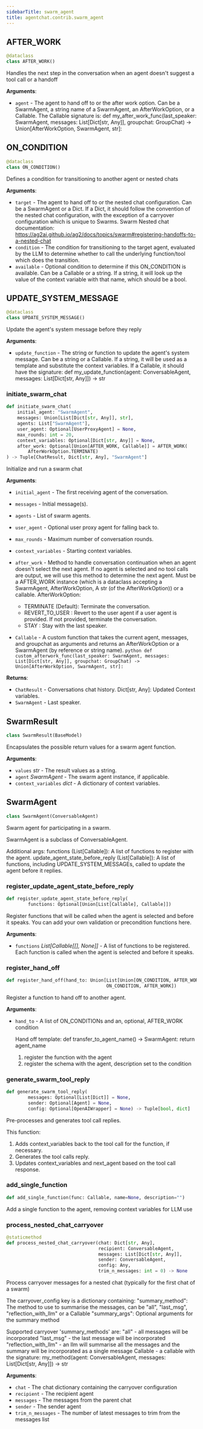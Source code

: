 ```yaml
---
sidebarTitle: swarm_agent
title: agentchat.contrib.swarm_agent
---
```


## AFTER\_WORK

```python
@dataclass
class AFTER_WORK()
```

Handles the next step in the conversation when an agent doesn't suggest a tool call or a handoff

**Arguments**:

- `agent` - The agent to hand off to or the after work option. Can be a SwarmAgent, a string name of a SwarmAgent, an AfterWorkOption, or a Callable.
  The Callable signature is:
  def my_after_work_func(last_speaker: SwarmAgent, messages: List[Dict[str, Any]], groupchat: GroupChat) -> Union[AfterWorkOption, SwarmAgent, str]:

## ON\_CONDITION

```python
@dataclass
class ON_CONDITION()
```

Defines a condition for transitioning to another agent or nested chats

**Arguments**:

- `target` - The agent to hand off to or the nested chat configuration. Can be a SwarmAgent or a Dict.
  If a Dict, it should follow the convention of the nested chat configuration, with the exception of a carryover configuration which is unique to Swarms.
  Swarm Nested chat documentation: https://ag2ai.github.io/ag2/docs/topics/swarm#registering-handoffs-to-a-nested-chat
- `condition` - The condition for transitioning to the target agent, evaluated by the LLM to determine whether to call the underlying function/tool which does the transition.
- `available` - Optional condition to determine if this ON_CONDITION is available. Can be a Callable or a string.
  If a string, it will look up the value of the context variable with that name, which should be a bool.

## UPDATE\_SYSTEM\_MESSAGE

```python
@dataclass
class UPDATE_SYSTEM_MESSAGE()
```

Update the agent's system message before they reply

**Arguments**:

- `update_function` - The string or function to update the agent's system message. Can be a string or a Callable.
  If a string, it will be used as a template and substitute the context variables.
  If a Callable, it should have the signature:
  def my_update_function(agent: ConversableAgent, messages: List[Dict[str, Any]]) -> str

### initiate\_swarm\_chat

```python
def initiate_swarm_chat(
    initial_agent: "SwarmAgent",
    messages: Union[List[Dict[str, Any]], str],
    agents: List["SwarmAgent"],
    user_agent: Optional[UserProxyAgent] = None,
    max_rounds: int = 20,
    context_variables: Optional[Dict[str, Any]] = None,
    after_work: Optional[Union[AFTER_WORK, Callable]] = AFTER_WORK(
        AfterWorkOption.TERMINATE)
) -> Tuple[ChatResult, Dict[str, Any], "SwarmAgent"]
```

Initialize and run a swarm chat

**Arguments**:

- `initial_agent` - The first receiving agent of the conversation.
- `messages` - Initial message(s).
- `agents` - List of swarm agents.
- `user_agent` - Optional user proxy agent for falling back to.
- `max_rounds` - Maximum number of conversation rounds.
- `context_variables` - Starting context variables.
- `after_work` - Method to handle conversation continuation when an agent doesn't select the next agent. If no agent is selected and no tool calls are output, we will use this method to determine the next agent.
  Must be a AFTER_WORK instance (which is a dataclass accepting a SwarmAgent, AfterWorkOption, A str (of the AfterWorkOption)) or a callable.
  AfterWorkOption:
  - TERMINATE (Default): Terminate the conversation.
  - REVERT_TO_USER : Revert to the user agent if a user agent is provided. If not provided, terminate the conversation.
  - STAY : Stay with the last speaker.
  
- `Callable` - A custom function that takes the current agent, messages, and groupchat as arguments and returns an AfterWorkOption or a SwarmAgent (by reference or string name).
            ```python
            def custom_afterwork_func(last_speaker: SwarmAgent, messages: List[Dict[str, Any]], groupchat: GroupChat) -> Union[AfterWorkOption, SwarmAgent, str]:
            ```

**Returns**:

- `ChatResult` - Conversations chat history.
  Dict[str, Any]: Updated Context variables.
- `SwarmAgent` - Last speaker.

## SwarmResult

```python
class SwarmResult(BaseModel)
```

Encapsulates the possible return values for a swarm agent function.

**Arguments**:

- `values` _str_ - The result values as a string.
- `agent` _SwarmAgent_ - The swarm agent instance, if applicable.
- `context_variables` _dict_ - A dictionary of context variables.

## SwarmAgent

```python
class SwarmAgent(ConversableAgent)
```

Swarm agent for participating in a swarm.

SwarmAgent is a subclass of ConversableAgent.

Additional args:
functions (List[Callable]): A list of functions to register with the agent.
update_agent_state_before_reply (List[Callable]): A list of functions, including UPDATE_SYSTEM_MESSAGEs, called to update the agent before it replies.

### register\_update\_agent\_state\_before\_reply

```python
def register_update_agent_state_before_reply(
        functions: Optional[Union[List[Callable], Callable]])
```

Register functions that will be called when the agent is selected and before it speaks.
You can add your own validation or precondition functions here.

**Arguments**:

- `functions` _List[Callable[[], None]]_ - A list of functions to be registered. Each function
  is called when the agent is selected and before it speaks.

### register\_hand\_off

```python
def register_hand_off(hand_to: Union[List[Union[ON_CONDITION, AFTER_WORK]],
                                     ON_CONDITION, AFTER_WORK])
```

Register a function to hand off to another agent.

**Arguments**:

- `hand_to` - A list of ON_CONDITIONs and an, optional, AFTER_WORK condition
  
  Hand off template:
  def transfer_to_agent_name() -> SwarmAgent:
  return agent_name
  1. register the function with the agent
  2. register the schema with the agent, description set to the condition

### generate\_swarm\_tool\_reply

```python
def generate_swarm_tool_reply(
        messages: Optional[List[Dict]] = None,
        sender: Optional[Agent] = None,
        config: Optional[OpenAIWrapper] = None) -> Tuple[bool, dict]
```

Pre-processes and generates tool call replies.

This function:
1. Adds context_variables back to the tool call for the function, if necessary.
2. Generates the tool calls reply.
3. Updates context_variables and next_agent based on the tool call response.

### add\_single\_function

```python
def add_single_function(func: Callable, name=None, description="")
```

Add a single function to the agent, removing context variables for LLM use

### process\_nested\_chat\_carryover

```python
@staticmethod
def process_nested_chat_carryover(chat: Dict[str, Any],
                                  recipient: ConversableAgent,
                                  messages: List[Dict[str, Any]],
                                  sender: ConversableAgent,
                                  config: Any,
                                  trim_n_messages: int = 0) -> None
```

Process carryover messages for a nested chat (typically for the first chat of a swarm)

The carryover_config key is a dictionary containing:
"summary_method": The method to use to summarise the messages, can be "all", "last_msg", "reflection_with_llm" or a Callable
"summary_args": Optional arguments for the summary method

Supported carryover 'summary_methods' are:
"all" - all messages will be incorporated
"last_msg" - the last message will be incorporated
"reflection_with_llm" - an llm will summarise all the messages and the summary will be incorporated as a single message
Callable - a callable with the signature: my_method(agent: ConversableAgent, messages: List[Dict[str, Any]]) -> str

**Arguments**:

- `chat` - The chat dictionary containing the carryover configuration
- `recipient` - The recipient agent
- `messages` - The messages from the parent chat
- `sender` - The sender agent
- `trim_n_messages` - The number of latest messages to trim from the messages list

